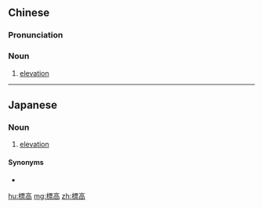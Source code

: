 {{also|标高}}
==Chinese==
{{zh-forms|s=标高}}

===Pronunciation===
{{zh-pron
|m=biāogāo
|c=biu1 gou1
|mn=phiau-ko/piau-ko
|cat=n
}}

===Noun===
{{zh-noun}}

# {{lb|zh|cartography}} [[elevation]]

----

==Japanese==
{{ja-kanjitab|ひょう|こう|yomi=on}}

===Noun===
{{ja-noun|ひょうこう}}

# [[elevation]]

====Synonyms====
* {{ja-r|海抜|かいばつ}}

[[hu:標高]]
[[mg:標高]]
[[zh:標高]]